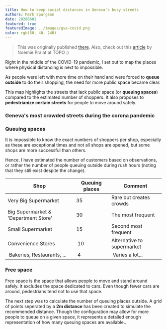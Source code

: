```yaml
---
title: How to keep social distances in Geneva's busy streets
authors: Mark Spurgeon
date: 20200601
featured: true
featuredImage: ../images/gva-covid.png
color: rgb(50, 40, 240)
---
```


> This was originally published [there](https://the-duck.github.io/gva-covid-distancing).
> Also, check out this [article](https://topolitique.ch/2020/04/29/comment-reinventer-les-rues-genevoises-post-coronavirus/) 
> by Noémie Pralat at TOPO :)

Right in the middle of the COVID-19 pandemic, I set out to map the places
where physical distancing is next to impossible.

As people were left with more time on their hand and were forced 
to **queue outside** to do their shopping, the need for more public 
space became clear.

This map highlights the streets that lack public space (or **queuing spaces**) compared 
to the estimated number of shoppers. It also proposes to 
**pedestrianize certain streets** for people to move around safely.


### Geneva's most crowded streets during the corona pandemic



<GenevaCovidMap />

### Queuing spaces

It is impossible to know the exact numbers of shoppers per shop, especially
as these are exceptional times and not all shops are opened, but some shops 
are more successful than others. 

Hence, I have estimated the number of customers based on observations, or rather
the number of people queuing outside during rush hours (noting that 
they still exist despite the change). 

| Shop | Queuing places | Comment |
|---|---|---|
| Very Big Supermarket | 35 | Rare but creates crowds |
| Big Supermarket & 'Department Store' | 30 | The most frequent |
| Small Supermarket | 15 | Second most frequent |
| Convenience Stores | 10 | Alternative to supermarket |
| Bakeries, Restaurants, ... | 4 | Varies a lot... | 


### Free space

Free space is the space that allows people to move and stand around safely. 
It excludes the space dedicated to cars. Even though fewer cars are
around, pedestrians tend not to use that space. 

The next step was to calculate the number of queuing places outside. A grid of
points seperated by a **2m distance** has been created to simulate the recommended 
distance. Though the configuration may allow for more people to queue on a given 
space, it represents a detailed enough representation of how many queuing spaces 
are available..